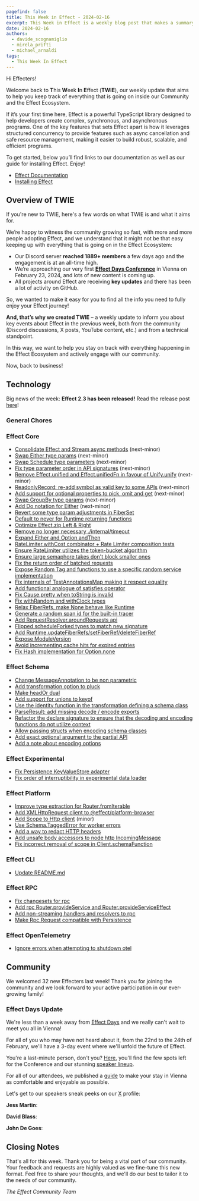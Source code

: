 ```yaml
---
pagefind: false
title: This Week in Effect - 2024-02-16
excerpt: This Week in Effect is a weekly blog post that makes a summary of what happened in the Effect Community and Ecosystem to help you keep track of all the news, features and changes!
date: 2024-02-16
authors:
  - davide_scognamiglio
  - mirela_prifti
  - michael_arnaldi
tags:
  - This Week In Effect
---
```



Hi Effecters!

Welcome back to **T**his **W**eek **I**n **E**ffect (**TWIE**), our weekly update that aims to help you keep track of everything that is going on inside our Community and the Effect Ecosystem.

If it’s your first time here, Effect is a powerful TypeScript library designed to help developers create complex, synchronous, and asynchronous programs. One of the key features that sets Effect apart is how it leverages structured concurrency to provide features such as async cancellation and safe resource management, making it easier to build robust, scalable, and efficient programs.

To get started, below you’ll find links to our documentation as well as our guide for installing Effect. Enjoy!

- [Effect Documentation](/docs/getting-started/introduction/)
- [Installing Effect](/docs/getting-started/installation/)

## Overview of TWIE

If you're new to TWIE, here's a few words on what TWIE is and what it aims for.

We’re happy to witness the community growing so fast, with more and more people adopting Effect, and we understand that it might not be that easy keeping up with everything that is going on in the Effect Ecosystem:

- Our Discord server **reached 1889+ members** a few days ago and the engagement is at an all-time high.
- We’re approaching our very first **[Effect Days Conference](/events/effect-days/)** in Vienna on February 23, 2024, and lots of new content is coming up.
- All projects around Effect are receiving **key updates** and there has been a lot of activity on GitHub.

So, we wanted to make it easy for you to find all the info you need to fully enjoy your Effect journey!

**And, that’s why we created TWIE** – a weekly update to inform you about key events about Effect in the previous week, both from the community (Discord discussions, X posts, YouTube content, etc.) and from a technical standpoint.

In this way, we want to help you stay on track with everything happening in the Effect Ecosystem and actively engage with our community.

Now, back to business!

## Technology

Big news of the week: **Effect 2.3 has been released!** Read the release post [here](https://effect.website/blog/release-2.3)!

### General Chores

### Effect Core

- [Consolidate Effect and Stream async methods](https://github.com/Effect-TS/effect/pull/2087) (next-minor)
- [Swap Either type params](https://github.com/Effect-TS/effect/pull/2102) (next-minor)
- [Swap Schedule type parameters](https://github.com/Effect-TS/effect/pull/2155) (next-minor)
- [Fix type parameter order in API signatures](https://github.com/Effect-TS/effect/pull/2156) (next-minor)
- [Remove Effect.unified and Effect.unifiedFn in favour of Unify.unify](https://github.com/Effect-TS/effect/pull/2158) (next-minor)
- [ReadonlyRecord: re-add symbol as valid key to some APIs](https://github.com/Effect-TS/effect/pull/2164) (next-minor)
- [Add support for optional properties to pick, omit and get](https://github.com/Effect-TS/effect/pull/2161) (next-minor)
- [Swap GroupBy type params](https://github.com/Effect-TS/effect/pull/2169) (next-minor)
- [Add Do notation for Either](https://github.com/Effect-TS/effect/pull/2157) (next-minor)
- [Revert some type param adjustments in FiberSet](https://github.com/Effect-TS/effect/pull/2094)
- [Default to never for Runtime returning functions](https://github.com/Effect-TS/effect/pull/2096)
- [Optimize Effect.zip Left & Right](https://github.com/Effect-TS/effect/pull/2099)
- [Remove no longer necessary ./internal/timeout](https://github.com/Effect-TS/effect/pull/2098)
- [Expand Either and Option andThen](https://github.com/Effect-TS/effect/pull/2103)
- [RateLimiter.withCost combinator + Rate Limiter composition tests](https://github.com/Effect-TS/effect/pull/2090)
- [Ensure RateLimiter utilizes the token-bucket algorithm](https://github.com/Effect-TS/effect/pull/2097)
- [Ensure large semaphore takes don't block smaller ones](https://github.com/Effect-TS/effect/pull/2107)
- [Fix the return order of batched requests](https://github.com/Effect-TS/effect/pull/2114)
- [Expose Random Tag and functions to use a specific random service implementation](https://github.com/Effect-TS/effect/pull/2137)
- [Fix internals of TestAnnotationsMap making it respect equality](https://github.com/Effect-TS/effect/pull/2138)
- [Add functional analogue of satisfies operator](https://github.com/Effect-TS/effect/pull/2080)
- [Fix Cause.pretty when toString is invalid](https://github.com/Effect-TS/effect/pull/2143)
- [Fix withRandom and withClock types](https://github.com/Effect-TS/effect/pull/2144)
- [Relax FiberRefs, make None behave like Runtime](https://github.com/Effect-TS/effect/pull/2139)
- [Generate a random span id for the built-in tracer](https://github.com/Effect-TS/effect/pull/2147)
- [Add RequestResolver.aroundRequests api](https://github.com/Effect-TS/effect/pull/2145)
- [Flipped scheduleForked types to match new signature](https://github.com/Effect-TS/effect/pull/2148)
- [Add Runtime.updateFiberRefs/setFiberRef/deleteFiberRef](https://github.com/Effect-TS/effect/pull/2149)
- [Expose ModuleVersion](https://github.com/Effect-TS/effect/pull/2142)
- [Avoid incrementing cache hits for expired entries](https://github.com/Effect-TS/effect/pull/2159)
- [Fix Hash implementation for Option.none](https://github.com/Effect-TS/effect/pull/2165)

### Effect Schema

- [Change MessageAnnotation to be non parametric](https://github.com/Effect-TS/effect/pull/2170)
- [Add transformation option to pluck](https://github.com/Effect-TS/effect/pull/2108)
- [Make headOr dual](https://github.com/Effect-TS/effect/pull/2110)
- [Add support for unions to keyof](https://github.com/Effect-TS/effect/pull/2111)
- [Use the identity function in the transformation defining a schema class](https://github.com/Effect-TS/effect/pull/2121)
- [ParseResult: add missing decode / encode exports](https://github.com/Effect-TS/effect/pull/2124)
- [Refactor the declare signature to ensure that the decoding and encoding functions do not utilize context](https://github.com/Effect-TS/effect/pull/2123)
- [Allow passing structs when encoding schema classes](https://github.com/Effect-TS/effect/pull/2128)
- [Add exact optional argument to the partial API](https://github.com/Effect-TS/effect/pull/2141)
- [Add a note about encoding options](https://github.com/Effect-TS/effect/pull/2166)

### Effect Experimental

- [Fix Persistence KeyValueStore adapter](https://github.com/Effect-TS/effect/pull/2115)
- [Fix order of interruptibility in experimental data loader](https://github.com/Effect-TS/effect/pull/2163)

### Effect Platform

- [Improve type extraction for Router.fromIterable](https://github.com/Effect-TS/effect/pull/2091)
- [Add XMLHttpRequest client to @effect/platform-browser](https://github.com/Effect-TS/effect/pull/2117)
- [Add Scope to Http client](https://github.com/Effect-TS/effect/pull/2119) (minor)
- [Use Schema.TaggedError for worker errors](https://github.com/Effect-TS/effect/pull/2133)
- [Add a way to redact HTTP headers](https://github.com/Effect-TS/effect/pull/2122)
- [Add unsafe body accessors to node http IncomingMessage](https://github.com/Effect-TS/effect/pull/2150)
- [Fix incorrect removal of scope in Client.schemaFunction](https://github.com/Effect-TS/effect/pull/2152)

### Effect CLI

- [Update README.md](https://github.com/Effect-TS/effect/pull/2125)

### Effect RPC

- [Fix changesets for rpc](https://github.com/Effect-TS/effect/pull/2081)
- [Add rpc Router.provideService and Router.provideServiceEffect](https://github.com/Effect-TS/effect/pull/2092)
- [Add non-streaming handlers and resolvers to rpc](https://github.com/Effect-TS/effect/pull/2100)
- [Make Rpc.Request compatible with Persistence](https://github.com/Effect-TS/effect/pull/2106)

### Effect OpenTelemetry

- [Ignore errors when attempting to shutdown otel](https://github.com/Effect-TS/effect/pull/2131)

## Community

We welcomed 32 new Effecters last week! Thank you for joining the community and we look forward to your active participation in our ever-growing family!

### Effect Days Update

We're less than a week away from [Effect Days](/events/effect-days/) and we really can't wait to meet you all in Vienna!

For all of you who may have not heard about it, from the 22nd to the 24th of February, we'll have a 3-day event where we'll unfold the future of Effect.

You're a last-minute person, don't you? [Here](/events/effect-days#ticket), you'll find the few spots left for the Conference and our stunning [speaker lineup](/events/effect-days#speakers).

For all of our attendees, we published a [guide](https://effect.website/events/effect-days/vienna-travel-guide) to make your stay in Vienna as comfortable and enjoyable as possible.

Let's get to our speakers sneak peeks on our [X](https://twitter.com/EffectTS_) profile:

**Jess Martin**:

<Tweet id="1757011672147824734" />

**David Blass**:

<Tweet id="1757742770637160854" />

**John De Goes**:

<Tweet id="1758452635366007185" />

## Closing Notes

That's all for this week. Thank you for being a vital part of our community. Your feedback and requests are highly valued as we fine-tune this new format. Feel free to share your thoughts, and we'll do our best to tailor it to the needs of our community.

_The Effect Community Team_
